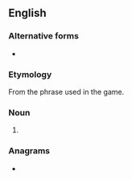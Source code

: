 {{also|I-spy}}
==English==
{{wikipedia}}

===Alternative forms===
* {{alter|en|I-spy}}

===Etymology===
From the phrase {{m|en|I spy with my little eye}} used in the game.

===Noun===
{{en-noun|-}}

# {{lb|en|games}} {{def|A [[game]] where [[player]]s have to [[guess]] what one can [[see]], based on the [[initial]] letter of the object.}}
#: {{ux|en|- Let's play '''I spy'''! [[I spy with my little eye]] something beginning with W.<br>- Is it a watering-can?}}

===Anagrams===
* {{anagrams|en|Yips|Ypsi|yips}}
